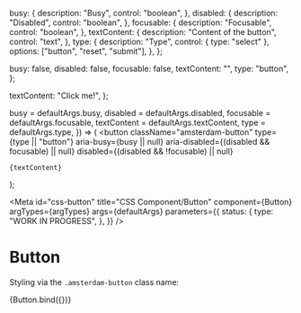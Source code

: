 <!--
@license EUPL-1.2
Copyright (c) 2021 Community for NL Design System
-->


  busy: {
    description: "Busy",
    control: "boolean",
  },
  disabled: {
    description: "Disabled",
    control: "boolean",
  },
  focusable: {
    description: "Focusable",
    control: "boolean",
  },
  textContent: {
    description: "Content of the button",
    control: "text",
  },
  type: {
    description: "Type",
    control: { type: "select" },
    options: ["button", "reset", "submit"],
  },
};


  busy: false,
  disabled: false,
  focusable: false,
  textContent: "",
  type: "button",
};

  textContent: "Click me!",
};

  busy = defaultArgs.busy,
  disabled = defaultArgs.disabled,
  focusable = defaultArgs.focusable,
  textContent = defaultArgs.textContent,
  type = defaultArgs.type,
}) => (
  <button
    className="amsterdam-button"
    type={type || "button"}
    aria-busy={busy || null}
    aria-disabled={(disabled && focusable) || null}
    disabled={(disabled && !focusable) || null}
  >
    {textContent}
  </button>
);

<Meta
  id="css-button"
  title="CSS Component/Button"
  component={Button}
  argTypes={argTypes}
  args={defaultArgs}
  parameters={{
    status: {
      type: "WORK IN PROGRESS",
    },
  }}
/>

# Button

Styling via the `.amsterdam-button` class name:

<Canvas>
  <Story name="Default" args={exampleArgs}>
    {Button.bind({})}
  </Story>
</Canvas>

<ArgsTable story="Default" />
